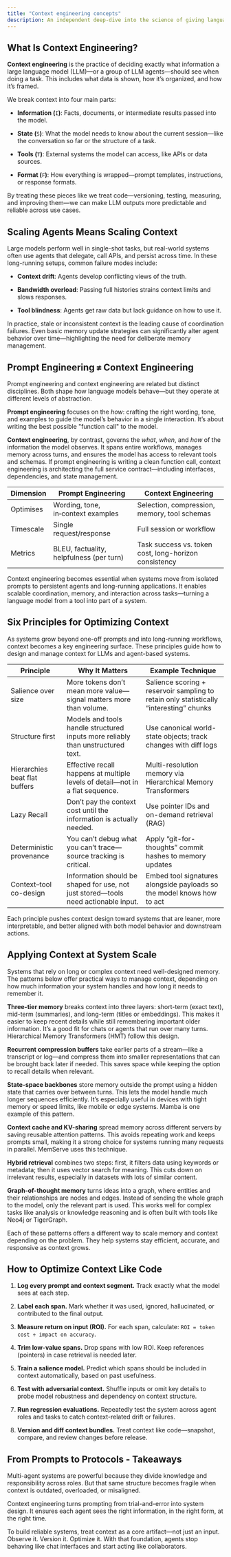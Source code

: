 ```yaml
---
title: "Context engineering concepts"
description: An independent deep‑dive into the science of giving language‑model agents the “right mind at the right moment.”
---
```


## What Is Context Engineering?

**Context engineering** is the practice of deciding exactly what information a large language model (LLM)—or a group of LLM agents—should see when doing a task. This includes what data is shown, how it’s organized, and how it’s framed.

We break context into four main parts:

* **Information (**`I`**)**: Facts, documents, or intermediate results passed into the model.

* **State (**`S`**)**: What the model needs to know about the current session—like the conversation so far or the structure of a task.

* **Tools (**`T`**)**: External systems the model can access, like APIs or data sources.

* **Format (**`F`**)**: How everything is wrapped—prompt templates, instructions, or response formats.

By treating these pieces like we treat code—versioning, testing, measuring, and improving them—we can make LLM outputs more predictable and reliable across use cases.

## Scaling Agents Means Scaling Context

Large models perform well in single-shot tasks, but real-world systems often use agents that delegate, call APIs, and persist across time. In these long-running setups, common failure modes include:

* **Context drift**: Agents develop conflicting views of the truth.

* **Bandwidth overload**: Passing full histories strains context limits and slows responses.

* **Tool blindness**: Agents get raw data but lack guidance on how to use it.

In practice, stale or inconsistent context is the leading cause of coordination failures. Even basic memory update strategies can significantly alter agent behavior over time—highlighting the need for deliberate memory management.

## Prompt Engineering ≠ Context Engineering

Prompt engineering and context engineering are related but distinct disciplines. Both shape how language models behave—but they operate at different levels of abstraction.

**Prompt engineering** focuses on the *how*: crafting the right wording, tone, and examples to guide the model’s behavior in a single interaction. It’s about writing the best possible "function call" to the model.

**Context engineering**, by contrast, governs the *what*, *when*, and *how* of the information the model observes. It spans entire workflows, manages memory across turns, and ensures the model has access to relevant tools and schemas. If prompt engineering is writing a clean function call, context engineering is architecting the full service contract—including interfaces, dependencies, and state management.

| Dimension | Prompt Engineering                       | Context Engineering                                   |
| --------- | ---------------------------------------- | ----------------------------------------------------- |
| Optimises | Wording, tone, in‑context examples       | Selection, compression, memory, tool schemas          |
| Timescale | Single request/response                  | Full session or workflow                              |
| Metrics   | BLEU, factuality, helpfulness (per turn) | Task success vs. token cost, long-horizon consistency |

Context engineering becomes essential when systems move from isolated prompts to persistent agents and long-running applications. It enables scalable coordination, memory, and interaction across tasks—turning a language model from a tool into part of a system.

## Six Principles for Optimizing Context

As systems grow beyond one-off prompts and into long-running workflows, context becomes a key engineering surface. These principles guide how to design and manage context for LLMs and agent-based systems.

| Principle                     | Why It Matters                                                                     | Example Technique                                                                       |
| ----------------------------- | ---------------------------------------------------------------------------------- | --------------------------------------------------------------------------------------- |
| Salience over size            | More tokens don’t mean more value—signal matters more than volume.                 | Salience scoring + reservoir sampling to retain only statistically “interesting” chunks |
| Structure first               | Models and tools handle structured inputs more reliably than unstructured text.    | Use canonical world-state objects; track changes with diff logs                         |
| Hierarchies beat flat buffers | Effective recall happens at multiple levels of detail—not in a flat sequence.      | Multi-resolution memory via Hierarchical Memory Transformers                            |
| Lazy Recall                   | Don’t pay the context cost until the information is actually needed.               | Use pointer IDs and on-demand retrieval (RAG)                                           |
| Deterministic provenance      | You can’t debug what you can’t trace—source tracking is critical.                  | Apply “git-for-thoughts” commit hashes to memory updates                                |
| Context–tool co-design        | Information should be shaped for use, not just stored—tools need actionable input. | Embed tool signatures alongside payloads so the model knows how to act                  |

Each principle pushes context design toward systems that are leaner, more interpretable, and better aligned with both model behavior and downstream actions.

## **Applying Context at System Scale**

Systems that rely on long or complex context need well-designed memory. The patterns below offer practical ways to manage context, depending on how much information your system handles and how long it needs to remember it.

**Three-tier memory** breaks context into three layers: short-term (exact text), mid-term (summaries), and long-term (titles or embeddings). This makes it easier to keep recent details while still remembering important older information. It’s a good fit for chats or agents that run over many turns. Hierarchical Memory Transformers (HMT) follow this design.

**Recurrent compression buffers** take earlier parts of a stream—like a transcript or log—and compress them into smaller representations that can be brought back later if needed. This saves space while keeping the option to recall details when relevant.

**State-space backbones** store memory outside the prompt using a hidden state that carries over between turns. This lets the model handle much longer sequences efficiently. It’s especially useful in devices with tight memory or speed limits, like mobile or edge systems. Mamba is one example of this pattern.

**Context cache and KV-sharing** spread memory across different servers by saving reusable attention patterns. This avoids repeating work and keeps prompts small, making it a strong choice for systems running many requests in parallel. MemServe uses this technique.

**Hybrid retrieval** combines two steps: first, it filters data using keywords or metadata; then it uses vector search for meaning. This cuts down on irrelevant results, especially in datasets with lots of similar content.

**Graph-of-thought memory** turns ideas into a graph, where entities and their relationships are nodes and edges. Instead of sending the whole graph to the model, only the relevant part is used. This works well for complex tasks like analysis or knowledge reasoning and is often built with tools like Neo4j or TigerGraph.

Each of these patterns offers a different way to scale memory and context depending on the problem. They help systems stay efficient, accurate, and responsive as context grows.

## How to Optimize Context Like Code

1. **Log every prompt and context segment.** Track exactly what the model sees at each step.

2. **Label each span.** Mark whether it was used, ignored, hallucinated, or contributed to the final output.

3. **Measure return on input (ROI).** For each span, calculate: `ROI = token cost ÷ impact on accuracy`.

4. **Trim low-value spans.** Drop spans with low ROI. Keep references (pointers) in case retrieval is needed later.

5. **Train a salience model.** Predict which spans should be included in context automatically, based on past usefulness.

6. **Test with adversarial context.** Shuffle inputs or omit key details to probe model robustness and dependency on context structure.

7. **Run regression evaluations.** Repeatedly test the system across agent roles and tasks to catch context-related drift or failures.

8. **Version and diff context bundles.** Treat context like code—snapshot, compare, and review changes before release.

## From Prompts to Protocols - Takeaways

Multi-agent systems are powerful because they divide knowledge and responsibility across roles. But that same structure becomes fragile when context is outdated, overloaded, or misaligned.

Context engineering turns prompting from trial-and-error into system design. It ensures each agent sees the right information, in the right form, at the right time.

To build reliable systems, treat context as a core artifact—not just an input. Observe it. Version it. Optimize it. With that foundation, agents stop behaving like chat interfaces and start acting like collaborators.


